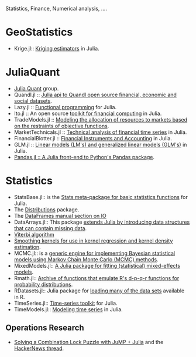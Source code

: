 Statistics, Finance, Numerical analysis, ....

= GeoStatistics =
* Krige.jl:: [https://github.com/njwilson23/Krige.jl Kriging estimators] in Julia.

= JuliaQuant =
* [https://github.com/JuliaQuant Julia Quant] group.
* Quandl.jl :: [https://github.com/milktrader/Quandl.jl  Julia api to Quandl open source financial, economic and social datasets].
* Lazy.jl :: [https://github.com/one-more-minute/Lazy.jl  Functional programming] for Julia.
* Ito.jl :: An open source [https://github.com/aviks/Ito.jl toolkit for financial computing] in Julia.
* TradeModels.jl :: [https://github.com/JuliaQuant/TradeModels.jl Modeling the allocation of resources to markets based on the restraints of objective functions].
* MarketTechnicals.jl :: [https://github.com/JuliaQuant/MarketTechnicals.jl Technical analysis of financial time series] in Julia.
* FinancialBlotter.jl :: [https://github.com/JuliaQuant/FinancialBlotter.jl Financial Instruments and Accounting] in Julia.
* GLM.jl :: [https://github.com/JuliaStats/GLM.jl Linear models (LM's) and generalized linear models (GLM's)] in Julia.
* [https://github.com/malmaud/Pandas.jl Pandas.jl :: A Julia front-end to Python's Pandas package].

= Statistics =
* StatsBase.jl:: is the [https://github.com/JuliaStats/StatsBase.jl Stats meta-package for basic statistics functions] for Julia.
* The [http://juliastats.github.io/Distributions.jl/index.html Distributions] package.
* The [http://juliastats.github.io/DataFrames.jl/io.html DataFrames manual section on IO]
* DataArrays.jl:: This package [https://github.com/JuliaStats/DataArrays.jl extends Julia by introducing data structures that can contain missing data].
* [https://github.com/lindahua/DiscreteInference.jl Viterbi algorithm]
* [https://github.com/johnmyleswhite/SmoothingKernels.jl Smoothing kernels for use in kernel regression and kernel density estimation].
* MCMC.jl:: is a [https://github.com/JuliaStats/MCMC.jl generic engine for implementing Bayesian statistical models using Markov Chain Monte Carlo (MCMC) methods]. 
* MixedModels.jl:: [https://github.com/dmbates/MixedModels.jl  A Julia package for fitting (statistical) mixed-effects models].
* Rmath.jl:: [https://github.com/dmbates/Rmath.jl  Archive of functions that emulate R's d-p-q-r functions for probability distributions].
* RDatasets.jl:: Julia package for [https://github.com/johnmyleswhite/RDatasets.jl loading many of the data sets] available in R.
* TimeSeries.jl:: [https://github.com/JuliaStats/TimeSeries.jl Time-series toolkit] for Julia.
* TimeModels.jl:: [https://github.com/JuliaStats/TimeModels.jl Modeling time series] in Julia.

== Operations Research ==
* [http://iaindunning.com/2013/combination-locks.html Solving a Combination Lock Puzzle with JuMP + Julia] and the [https://news.ycombinator.com/item?id=6425160 HackerNews thread].

